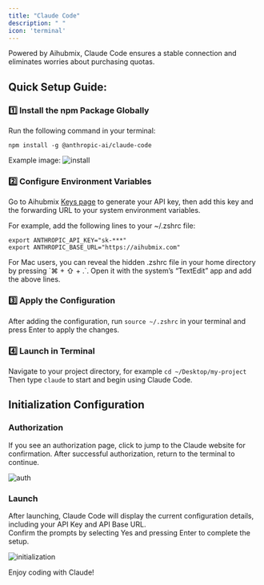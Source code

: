 ```yaml
---
title: "Claude Code"
description: " "
icon: 'terminal'
---
```


Powered by Aihubmix, Claude Code ensures a stable connection and eliminates worries about purchasing quotas.

## Quick Setup Guide:
### 1️⃣ Install the npm Package Globally

Run the following command in your terminal:
```shell
npm install -g @anthropic-ai/claude-code
```
Example image:
![install](./../media/aihubmix-claude-code-npm.png)

### 2️⃣ Configure Environment Variables

Go to Aihubmix [Keys page](https://aihubmix.com/token) to generate your API key, then add this key and the forwarding URL to your system environment variables.

For example, add the following lines to your ~/.zshrc file:
```shell
export ANTHROPIC_API_KEY="sk-***"
export ANTHROPIC_BASE_URL="https://aihubmix.com"
```
<Tip>
For Mac users, you can reveal the hidden .zshrc file in your home directory by pressing `⌘ + ⇧ + .`. Open it with the system’s “TextEdit” app and add the above lines.
</Tip>

### 3️⃣ Apply the Configuration

After adding the configuration, run `source ~/.zshrc` in your terminal and press Enter to apply the changes.

### 4️⃣ Launch in Terminal

Navigate to your project directory, for example `cd ~/Desktop/my-project`  
Then type `claude` to start and begin using Claude Code.

## Initialization Configuration

### Authorization

If you see an authorization page, click to jump to the Claude website for confirmation. After successful authorization, return to the terminal to continue.

![auth](./../media/claude-auth.png)

### Launch

After launching, Claude Code will display the current configuration details, including your API Key and API Base URL.  
Confirm the prompts by selecting Yes and pressing Enter to complete the setup.

![initialization](./../media/aihubmix-claude-code.png)

Enjoy coding with Claude!